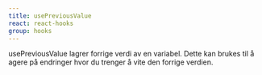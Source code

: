 ```yaml
---
title: usePreviousValue
react: react-hooks
group: hooks
---
```



<Ingress>
    usePreviousValue lagrer forrige verdi av en variabel. Dette kan brukes til å agere på endringer hvor du trenger å
    vite den forrige verdien.
</Ingress>

<ComponentExample component={PreviousValueExample} />
